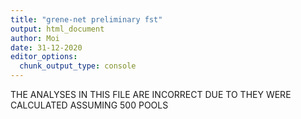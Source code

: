 ```yaml
---
title: "grene-net preliminary fst"
output: html_document
author: Moi
date: 31-12-2020
editor_options: 
  chunk_output_type: console
---
```


THE ANALYSES IN THIS FILE ARE INCORRECT DUE TO THEY WERE CALCULATED ASSUMING 500 POOLS

<!-- Study whether there are trade-offs in phenotypes that may be under selection -->
<!-- and measure whether these may imply constraints to adaptation -->


<!-- ```{r setup, include=FALSE} -->
<!-- knitr::opts_knit$set(root.dir = "~/safedata/ath_evo/grenephase1/") -->

<!-- knitr::opts_chunk$set(echo = TRUE) -->
<!-- library(ggplot2) -->
<!-- library(ggpmisc)c -->
<!-- library(cowplot) -->
<!-- theme_set(theme_cowplot()) -->
<!-- library(RColorBrewer) -->
<!-- library(tidyverse) -->
<!-- # devtools::install("~/safedata/genemaps/") -->
<!-- # library(genemaps) -->
<!-- # devtools::load_all(".") # natvar -->
<!-- # library(natvar) -->

<!-- library(genemaps) -->
<!-- devtools::load_all(".")  -->
<!-- ``` -->

<!-- ```{r util functions} -->

<!-- # homogenize the sample ids to not underscores and numbers startin with 0 if single numbers -->
<!-- cleansampleid<-function(libnames=c("MLFH130320180405","MLFH13_1_20190122")){ -->
<!--   mytmp<-tempfile(pattern = "file", tmpdir = tempdir(), fileext = "") -->
<!--   write.table(file = mytmp, x=libnames,quote = F,row.names = F,col.names = F) -->
<!--   mytmp2<-tempfile(pattern = "file", tmpdir = tempdir(), fileext = "") -->
<!--   system(paste('./data-raw/homogenizesampleID.sh', mytmp, mytmp2)) -->
<!--   cleanid<-read.table(mytmp2,stringsAsFactors = F,header = F)$V1 -->
<!--   return(cleanid) -->
<!-- } -->
<!-- # Util function for preliminary analysis -->
<!-- parse_fst_table<-function(fstfile="~/safedata/ath_evo/fst_seed_vs_data1-3/chr5.csv.gz"){ -->
<!--   message("reading ",fstfile) -->
<!--   fst<-data.table::fread(fstfile) #%>% data.frame -->
<!--   fst<-data.frame(fst) -->
<!--   # exclude undefine columns -->
<!--   fst<-fst[,!grepl("Unde",colnames(fst))] -->
<!--   # parse names as this batch did not have the final names as new grenedalf does, but sequencing names are separated by _CK, just split -->
<!--   tmpcols<-colnames(fst)[-c(1:2)] -->
<!--   tmpcols2<-as.character(sapply(tmpcols,function(x) strsplit(x,split = "_CK",fixed = T)[[1]][1])) -->
<!--   tmpcols3<-cleansampleid(tmpcols2) -->
<!--   colnames(fst)[-c(1:2)] <- tmpcols3 -->
<!--   fst[1:20,1:5] -->
<!--   return(fst) -->
<!-- } -->

<!-- ``` -->

<!-- ## Read the Fst table -->
<!-- ```{r, warning=FALSE} -->
<!-- library(data.table) -->
<!-- library(R.utils) -->
<!-- # fst<-fread("~/safedata/ath_evo/fst_seed_vs_data1-3/chr5.csv.gz") %>% data.frame -->
<!-- fstfile="~/safedata/ath_evo/fst_seed_vs_data1-3/chr5.csv.gz" -->
<!-- fst<-parse_fst_table(fstfile) -->

<!-- chr=5 -->
<!-- start=3173382 -->
<!-- end=3179448 -->
<!-- flc<-fst %>% data.frame %>% dplyr::filter(Chrom==chr,Pos>start | Pos<end) -->
<!-- ``` -->

<!-- ## Check 2 technical replicates give very similar Fst -->
<!-- ```{r tech replicates} -->
<!-- # # Takes a bit to compute -->
<!-- mypair<- flc[,colnames(fst) %in% colnames(fst)[duplicated(colnames(fst))]] -->
<!-- dim(mypair) -->
<!-- mypair= randomForest::na.roughfix(mypair) -->

<!-- # Correlate only libraries that are equivalent -->
<!-- # for(mycol in 1:96) cor.test(mypair[,mycol], mypair[,mycol+96])$estimate %>% print -->
<!-- corpairs<-c() -->
<!-- for(mycol in 1:96) corpairs[mycol] = cor.test(mypair[,mycol], mypair[,mycol+96], method='spearman')$estimate -->
<!-- hist(corpairs, xlab='Correlation between technical replicates (rho between Fst)', col=transparent('grey'),border = 'white') -->
<!-- #  -->
<!-- # # Correlate all to all -->
<!-- # mycor = cor(mypair,method = 'spearman') -->
<!-- # mysame<-matrix(ncol=ncol(mycor),nrow=nrow(mycor)) -->
<!-- # mysame[]<-0 -->
<!-- # for(mycol in 1:96){ -->
<!-- #   mysame[mycol,mycol+96]<-1 -->
<!-- #   mysame[mycol+96,mycol]<-1 -->
<!-- # } -->
<!-- #  -->
<!-- # boxplot(mycor[upper.tri(mycor)] ~ mysame[upper.tri(mysame)], xlab="Pairs of sequencing runs from same library", ylab='Correlation of Fst values') -->
<!-- # t.test(mycor[upper.tri(mycor)] ~ mysame[upper.tri(mysame)]) -->

<!-- ``` -->

<!-- ## Fst histogram -->
<!-- ```{r} -->
<!-- # hist(fn(fst[,-c(1:2)]), xlab='Fst', main='Fst across all samples') -->
<!-- hist(fn(fst[,"MLFH120320180427"]), xlab='Fst', main='Fst in one sample', col=transparent('grey'),border = 'white') -->

<!-- ``` -->

<!-- ## Fst manhattan plot -> later -->
<!-- ```{r, fig.width=12,fig.height=30} -->
<!-- # data("seqtable") -->
<!-- # data("recordssorted") -->
<!-- # # Select only 3 first plates -->
<!-- # plate1_3_ids <- seqtable %>%  -->
<!-- #                   mutate(sra_folder=fc(sra_folder)) %>% -->
<!-- #                   dplyr::filter(grepl("release-01",sra_folder) | -->
<!-- #                                 grepl("release-02",sra_folder)   -->
<!-- #                                 )  -->
<!-- # dim(plate1_3_ids) -->
<!-- #  -->
<!-- # # Subset to plate 1-3 -->
<!-- # plate1_3<-fst[,colnames(fst) %in% c("Chrom", "Pos", plate1_3_ids$id)] -->
<!-- #  -->
<!-- # # average Fst per window -->
<!-- # windowsizebp=1000 -->
<!-- # toplot<-plate1_3 %>%  -->
<!-- #         head(10000) %>% # to speed up debug -->
<!-- #         # sample_n(1000) %>% -->
<!-- #         dplyr::mutate(window = round(Pos/windowsizebp) *windowsizebp) %>% # need to do some windowed approach -->
<!-- #         tidyr::gather(key='id', value='fst', -Pos , -Chrom, -window) %>% -->
<!-- #         dplyr::group_by(id, window) %>% -->
<!-- #         summarize(fstwindow = mean(fst,na.rm=T)) -->
<!-- # dim(toplot) -->
<!-- # toplot<-addparsedidcolumns(toplot) -->
<!-- #  -->
<!-- # manh<-ggplot(toplot) + -->
<!-- #   geom_point(aes(y=fst,x=Pos)) + -->
<!-- #   scale_y_continuous(breaks = c(0,1),labels = c(0,1))+ -->
<!-- #   facet_wrap( ~ site,ncol = 1)+ -->
<!-- #   theme(strip.background = element_blank()) -->
<!-- #  -->
<!-- # save_plot(filename = "figs/fst_all_manhattan.png", -->
<!-- #           plot = manh, -->
<!-- #           base_height = 30,base_width = 12 -->
<!-- #           ) -->

<!-- ``` -->

<!-- ## Summaries of Fst  -->
<!-- ```{r} -->
<!-- data("seqtable") -->
<!-- data("recordssorted") -->
<!-- ## Select only 3 first plates -->
<!-- plate1_3_ids <- seqtable %>% -->
<!--                   mutate(sra_folder=fc(sra_folder)) %>% -->
<!--                   dplyr::filter(grepl("release-01",sra_folder) | -->
<!--                                 grepl("release-02",sra_folder) -->
<!--                                 ) -->
<!-- dim(plate1_3_ids) -->

<!-- ## Subset to plate 1-3 -->
<!-- plate1_3<-fst[,colnames(fst) %in% c("Chrom", "Pos", plate1_3_ids$id)] -->

<!-- ## average Fst -->
<!-- toplot <-  -->
<!--   plate1_3 %>%  -->
<!--   select(-Pos, -Chrom) %>%  -->
<!--   sample_n(10000) %>% -->
<!--   apply(.,2,function(x) mean(x,na.rm=T)) -->

<!-- hist(toplot, xlab='Fst', main='Fst average across samples', col=transparent('grey'),border = 'white') -->

<!-- ``` -->

<!-- Look at relationship of Fst with variables -->
<!-- ```{r} -->
<!-- # Get the average Fst -->
<!-- tp<- data.frame(toplot) %>% rename(fstaverage=toplot) -->
<!-- tp$id <- row.names(tp) -->
<!-- tp<-addparsedidcolumns(tp) # add info year site, etc -->
<!--   tp$site<-fn(tp$site) -->
<!--   tp$plot<-fn(tp$plot) -->
<!--   tp$date<-fn(tp$date) -->
<!-- # Get info on records, including how many flwoers pooled -->
<!-- data("recordssorted") -->
<!--   recordssorted$SITE<-fn(recordssorted$SITE) -->
<!--   recordssorted$PLOT<-fn(recordssorted$PLOT) -->
<!--   recordssorted$DATE<-fn(recordssorted$DATE) -->

<!-- tp2<-merge(tp,by.x=c("site","plot","date") , -->
<!--            recordssorted,by.y=c('SITE','PLOT','DATE')) -->
<!-- dim(tp) -->
<!-- dim(tp2) -->

<!-- # merge with site info, including climate -->
<!-- data("sites.clim") -->
<!-- tp3<-merge(tp2,by.x=c("site") , -->
<!--            sites.clim,by.y=c('SITE_CODE')) -->

<!-- dim(tp3) -->


<!-- qplot(y= tp3$fstaverage , x = fn(tp3$NUMBER_FLOWERS_COLLECTED)) -->
<!--   cor.test(y= tp3$fstaverage , x = fn(tp3$NUMBER_FLOWERS_COLLECTED)) -->
<!-- qplot(y= tp3$fstaverage , x = tp3$LATITUDE) -->
<!-- qplot(y= tp3$fstaverage , x = tp3$LONGITUDE) -->
<!-- qplot(y= tp3$fstaverage , x = tp3$bio1) -->
<!--   cor.test(y= tp3$fstaverage , x = tp3$bio1)  -->
<!--   cor.test(y= tp3$fstaverage , x = tp3$bio2)  -->


<!-- ``` -->

<!-- ## Example Fst vs original MAF -->
<!-- ```{r} -->

<!-- hist(fn(fst[,"MLFH120320180427"]), xlab='Fst', main='Fst in one sample', col=transparent('grey'),border = 'white') -->


<!-- ``` -->

<!-- ```{r} -->
<!-- # /lustre/scratch/lczech/grenepipe-runs -->
<!-- ``` -->


<!-- ```{r} -->
<!-- # ## average Fst -->
<!-- # toplot <-  -->
<!-- #   plate1_3 %>%  -->
<!-- #   select(-Pos, -Chrom) %>%  -->
<!-- #   sample_n(10000) %>% -->
<!-- #   apply(.,2,function(x) mean(x,na.rm=T)) -->
<!-- #  -->
<!-- # hist(fn(toplot)) -->

<!-- # toplot<-plate1_3 %>% -->
<!-- #         # head(10000) %>% # to speed up debug -->
<!-- #         tidyr::gather(key='id', value='fst', -Pos , -Chrom)  %>% -->
<!-- #         dplyr::mutate(site=parseid(id,"site"), -->
<!-- #                       plot=parseid(id,"plot"), -->
<!-- #                       year=parseid(id,"year"), -->
<!-- #                       month=parseid(id,"month") -->
<!-- #                       ) -->
<!-- # toplot<-addparsedidcolumns(toplot) -->
<!-- # toplot %>% -->
<!-- #         dplyr::mutate() %>% -->
<!-- #         dplyr::group_by(site) %>% -->
<!-- #         summarize( -->
<!-- #                   fstmean = mean(fst,na.rm=T) -->
<!-- #                   ) -->
<!-- # head(toplot) -->


<!-- ``` -->

<!-- ## Look at fst by season point or flowering time date -->
<!-- is average fst  -->
<!-- ```{r} -->
<!-- # data("seqtable") -->
<!-- # data("recordssorted") -->
<!-- # flo<-read.csv("tables/preliminary_flowering_peaks_GrENE-net.csv") -->
<!-- # dim(recordssorted) -->
<!-- # dim(seqtable) -->




<!-- # tmp<-fst[,-c(1:2)] %>% -->
<!-- #       sample_n(1000) -->
<!-- #  -->
<!-- # fstaverage<-apply(tmp,2,function(x) mean(x,na.rm=T)) -->
<!-- # hist(fstaverage) -->
<!-- # colnames(fst) -->

<!-- #get years -->

<!-- # # generate distances -->
<!-- # ff<-fst[,-c(1:2)] -->
<!-- # ff[1:5,1:5] -->
<!-- # fstdist<-dist(t(ff)) -->
<!-- #  -->
<!-- #  -->
<!-- # # fst<-fst[,-which(grepl("Undetermined", colnames(fst)))] -->
<!-- #  -->
<!-- # # there are many NAs, so impute with mean for visualization -->
<!-- # library(randomForest) -->
<!-- # fst2<-na.roughfix(fst) -->
<!-- # head(fst2) -->
<!-- #  -->
<!-- # fst2[1:5,1:5] -->
<!-- # fst2[,4] %>% fn %>% hist -->
<!-- #  -->
<!-- # start=3173382 -->
<!-- # end=3179448 -->

<!-- ``` -->

